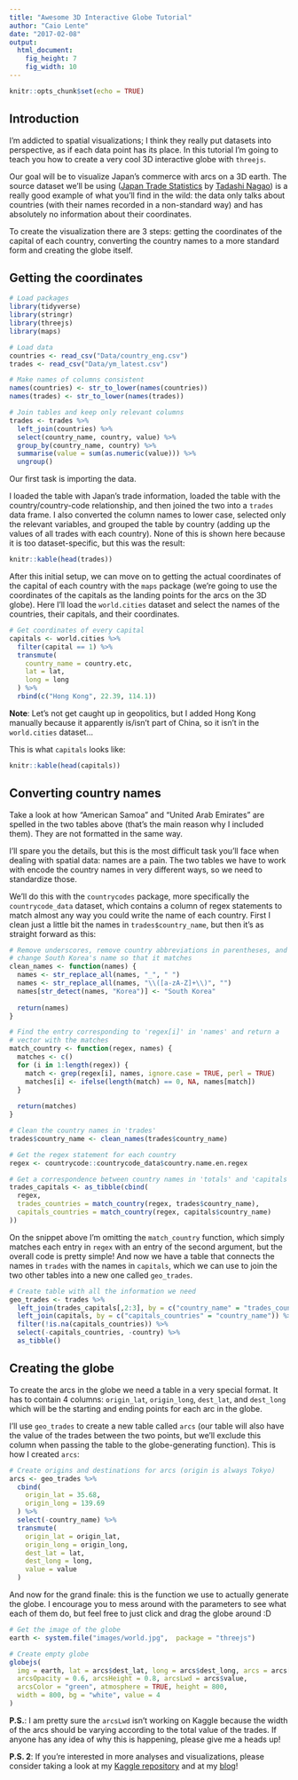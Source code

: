 ```yaml
---
title: "Awesome 3D Interactive Globe Tutorial"
author: "Caio Lente"
date: "2017-02-08"
output: 
  html_document: 
    fig_height: 7
    fig_width: 10
---
```


```r
knitr::opts_chunk$set(echo = TRUE)
```

## Introduction

I'm addicted to spatial visualizations; I think they really put datasets into perspective, 
as if each data point has its place. In this tutorial I'm going to teach you how to create a 
very cool 3D interactive globe with `threejs`.

Our goal will be to visualize Japan's commerce with arcs on a 3D earth. The source dataset 
we'll be using ([Japan Trade Statistics](https://www.kaggle.com/zanjibar/japan-trade-statistics/kernels) by 
[Tadashi Nagao](https://www.kaggle.com/zanjibar)) is a really good example of what you'll find in the wild: 
the data only talks about countries (with their names recorded in a non-standard way) and has absolutely no 
information about their coordinates.

To create the visualization there are 3 steps: getting the coordinates of the capital of each country, 
converting the country names to a more standard form and creating the globe itself.

## Getting the coordinates

```r
# Load packages
library(tidyverse)
library(stringr)
library(threejs)
library(maps)

# Load data
countries <- read_csv("Data/country_eng.csv")
trades <- read_csv("Data/ym_latest.csv")

# Make names of columns consistent
names(countries) <- str_to_lower(names(countries))
names(trades) <- str_to_lower(names(trades))

# Join tables and keep only relevant columns
trades <- trades %>%
  left_join(countries) %>%
  select(country_name, country, value) %>%
  group_by(country_name, country) %>%
  summarise(value = sum(as.numeric(value))) %>%
  ungroup()
```

Our first task is importing the data.

I loaded the table with Japan's trade information, loaded the table with the country/country-code 
relationship, and then joined the two into a `trades` data frame. I also converted the column names to 
lower case, selected only the relevant variables, and grouped the table by country (adding up the 
values of all trades with each country). None of this is shown here because it is too dataset-specific, 
but this was the result:

```r
knitr::kable(head(trades))
```

After this initial setup, we can move on to getting the actual coordinates of the capital of each country 
with the `maps` package (we're going to use the coordinates of the capitals as the landing points for 
the arcs on the 3D globe). Here I'll load the `world.cities` dataset and select the names of the countries, 
their capitals, and their coordinates.

```r
# Get coordinates of every capital
capitals <- world.cities %>%
  filter(capital == 1) %>%
  transmute(
    country_name = country.etc,
    lat = lat,
    long = long
  ) %>%
  rbind(c("Hong Kong", 22.39, 114.1))
```

**Note**: Let's not get caught up in geopolitics, but I added Hong Kong manually because it apparently 
is/isn't part of China, so it isn't in the `world.cities` dataset...

This is what `capitals` looks like:

```r
knitr::kable(head(capitals))
```

## Converting country names

Take a look at how "American Samoa" and "United Arab Emirates" are spelled in the two tables above 
(that's the main reason why I included them). They are not formatted in the same way.

I'll spare you the details, but this is the most difficult task you'll face when dealing with spatial 
data: names are a pain. The two tables we have to work with encode the country names in very different 
ways, so we need to standardize those.

We'll do this with the `countrycodes` package, more specifically the `countrycode_data` dataset, which 
contains a column of regex statements to match almost any way you could write the name of each country. 
First I clean just a little bit the names in `trades$country_name`, but then it's as straight forward as this:

```r
# Remove underscores, remove country abbreviations in parentheses, and
# change South Korea's name so that it matches
clean_names <- function(names) {
  names <- str_replace_all(names, "_", " ")
  names <- str_replace_all(names, "\\([a-zA-Z]+\\)", "")
  names[str_detect(names, "Korea")] <- "South Korea"
  
  return(names)
}

# Find the entry corresponding to 'regex[i]' in 'names' and return a
# vector with the matches
match_country <- function(regex, names) {
  matches <- c()
  for (i in 1:length(regex)) {
    match <- grep(regex[i], names, ignore.case = TRUE, perl = TRUE)
    matches[i] <- ifelse(length(match) == 0, NA, names[match])
  }
  
  return(matches)
}
```

```r
# Clean the country names in 'trades'
trades$country_name <- clean_names(trades$country_name)
```

```r
# Get the regex statement for each country
regex <- countrycode::countrycode_data$country.name.en.regex

# Get a correspondence between country names in 'totals' and 'capitals'
trades_capitals <- as_tibble(cbind(
  regex,
  trades_countries = match_country(regex, trades$country_name),
  capitals_countries = match_country(regex, capitals$country_name)
))
```

On the snippet above I'm omitting the `match_country` function, which simply matches each entry in 
`regex` with an entry of the second argument, but the overall code is pretty simple! And now we have 
a table that connects the names in `trades` with the names in `capitals`, which we can use to join 
the two other tables into a new one called `geo_trades`.

```r
# Create table with all the information we need
geo_trades <- trades %>%
  left_join(trades_capitals[,2:3], by = c("country_name" = "trades_countries")) %>%
  left_join(capitals, by = c("capitals_countries" = "country_name")) %>%
  filter(!is.na(capitals_countries)) %>%
  select(-capitals_countries, -country) %>%
  as_tibble()
```

## Creating the globe

To create the arcs in the globe we need a table in a very special format. It has to contain 4 columns: 
`origin_lat`, `origin_long`, `dest_lat`, and `dest_long` which will be the starting and ending points 
for each arc in the globe.

I'll use `geo_trades` to create a new table called `arcs` (our table will also have the value of the 
trades between the two points, but we'll exclude this column when passing the table to the globe-generating 
function). This is how I created `arcs`:

```r
# Create origins and destinations for arcs (origin is always Tokyo)
arcs <- geo_trades %>%
  cbind(
    origin_lat = 35.68,
    origin_long = 139.69
  ) %>%
  select(-country_name) %>%
  transmute(
    origin_lat = origin_lat,
    origin_long = origin_long,
    dest_lat = lat,
    dest_long = long,
    value = value
  )
```

And now for the grand finale: this is the function we use to actually generate the globe. I encourage you 
to mess around with the parameters to see what each of them do, but feel free to just click and drag the 
globe around :D

```r
# Get the image of the globe
earth <- system.file("images/world.jpg",  package = "threejs")

# Create empty globe
globejs(
  img = earth, lat = arcs$dest_lat, long = arcs$dest_long, arcs = arcs[, 1:4],
  arcsOpacity = 0.6, arcsHeight = 0.8, arcsLwd = arcs$value,
  arcsColor = "green", atmosphere = TRUE, height = 800,
  width = 800, bg = "white", value = 4
)
```

**P.S.**: I am pretty sure the `arcsLwd` isn't working on Kaggle because the width of the arcs should be varying
according to the total value of the trades. If anyone has any idea of why this is happening, please give me a heads up!

**P.S. 2**: If you're interested in more analyses and visualizations, please consider taking a look at my
[Kaggle repository](https://github.com/ctlente/Kaggle) and at my [blog](https://medium.com/@ctlente)!